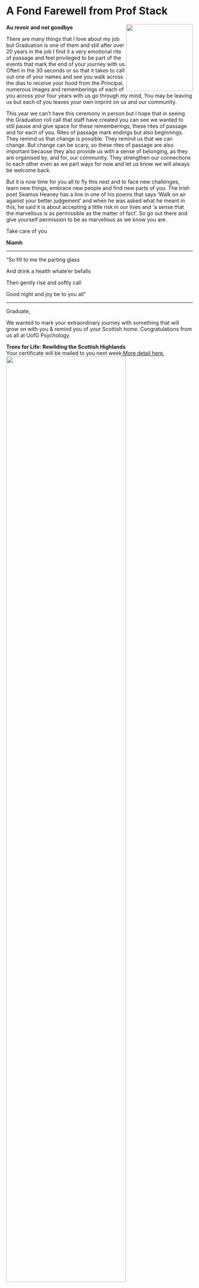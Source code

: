 # A Fond Farewell from Prof Stack {-}

<img src="images/Niamh.png" style="width: 180px; float: right;">

**Au revoir and not goodbye**

There are many things that I love about my job but Graduation is one of them and still after over 20 years in the job I find it a very emotional rite of passage and feel privileged to be part of the events that mark the end of your journey with us. 
Often in the 30 seconds or so that it takes to call out one of your names and see you walk across the dias to receive your hood from the Principal, numerous images and rememberings of each of you across your four years with us go through my mind, You may be leaving us but each of you leaves your own imprint on us and our community.

This year we can’t have this ceremony in person but I hope that in seeing the Graduation roll call that staff have created you can see we wanted to still pause and give space for these rememberings, these rites of passage and for each of you. 
Rites of passage mark endings but also beginnings. They remind us that change is possible.  They remind us that we can change. But change can be scary, so these rites of passage are also important because they also provide us with a sense of belonging, as they are organised by, and for, our community.  They strengthen our connections to each other even as we part ways for now and let us know we will always be welcome back.

But it is now time for you all to fly this nest and to face new challenges, learn new things, embrace new people and find new parts of you.  The Irish poet Seamus Heaney has a line in one of his poems that says ‘Walk on air against your better judgement’ and when he was asked what he meant in this, he said it is about accepting a little risk in our lives and ‘a sense that the marvellous is as permissible as the matter of fact’. So go out there and give yourself permission to be as marvellous as we know you are. 

Take care of you

**Niamh**
 
--- 

 “So fill to me the parting glass
 
And drink a health whate'er befalls

Then gently rise and softly call

Good night and joy be to you all”

---


Graduate, 

We wanted to mark your extraordinary journey with something that will grow on with you & remind you of your Scottish home.
Congratulations from us all at UofG Psychology.

<div align = "centre">
<span style = "float: left;">**Trees for Life: Rewilding the Scottish Highlands**<br>Your certificate will be mailed to you next week<a href="images/Lynda Young Tree Certificate.pdf" target = "_blank"> More detail here.</a></span>
<br>
<img height = "80%" width = "80%" src="images/Forest.PNG"> 
</div>


<div>
<br>
</div>



